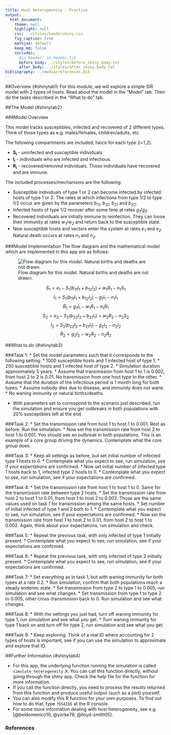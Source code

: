 ```yaml
---
title: Host Heterogeneity - Practice
output:
  html_document:
    theme: null
    highlight: null
    css: ../styles/handelshiny.css
    fig_caption: true
    mathjax: default 
    keep_md: false
    includes:
      #in_header: in_header.txt
      before_body: ../styles/before_shiny_body.txt
      after_body: ../styles/after_shiny_body.txt 
bibliography: ../media/references.bib
---
```


##Overview {#shinytab1}
For this module, we will explore a simple SIR model with 2 types of hosts. Read about the model in the "Model" tab. Then do the tasks described in the "What to do" tab.

##The Model {#shinytab2}

###Model Overview

This model tracks susceptibles, infected and recovered of 2 different types. Think of those types as e.g. males/females, children/adults, etc. 

The following compartments are included, twice for each type (i=1,2):  

* **S~i~** - uninfected and susceptible individuals 
* **I~i~** - individuals who are infected and infectious.
* **R~i~** - recovered/removed individuals. Those individuals have recovered and are immune. 


The included processes/mechanisms are the following:

* Susceptible individuals of type 1 or 2 can become infected by infected hosts of type 1 or 2. The rates at which infections from type 1/2 to type 1/2 occur are given by the parameters _b~11~_, _b~12~_, _b~21~_ and _b~22~_. 
* Infected hosts of type 1/2 recover after some time at rates _g~1~_/_g~2~_. 
* Recovered individuals are initially immune to reinfection. They can loose their immunity at rates _w~1~_/_w~2~_ and return back to the susceptible state. 
* New susceptible hosts and vectors enter the system at rates _e~1~_ and _e~2~_. Natural death occurs at rates _n~1~_ and _n~2~_. 



###Model Implementation
The flow diagram and the mathematical model which are implemented in this app are as follows:

![Flow diagram for this model. Natural births and deaths are not drawn.](../media/heterogeneitymodel.png)

$$\dot S_1 = e_1 - S_1 (b_{11} I_1 + b_{12} I_2) + w_1 R_1 - n_1 S_1 $$ 
$$\dot I_1 =  S_1 (b_{11} I_1 + b_{12} I_2) - g_1 I_1 - n_1 I_1 $$ 
$$\dot R_1 = g_1 I_1 - w_1 R_1 - n_1 R_1$$
$$\dot S_2 = e_2 - S_2 (b_{22} I_2 + b_{21} I_1) + w_2 R_2 - n_2 S_2 $$ 
$$\dot I_2 =  S_2 (b_{22} I_2 + b_{21} I_1) - g_2 I_2 - n_2 I_2 $$ 
$$\dot R_2 = g_2 I_2 - w_2 R_2 - n_2 R_2$$




##What to do {#shinytab3}


###Task 1: 
* Set the model parameters such that it corresponds to the following setting: 
    * 1000 susceptible hosts and 1 infected host of type 1.
    * 200 susceptible hosts and 1 infected host of type 2.
    * Simulation duration approximately 5 years.
    * Assume that transmission from host 1 to 1 is 0.002, from host 2 to 2 is 0.01. No transmission from one host type to the other.
    * Assume that the duration of the infectious period is 1 month long for both types. 
    * Assume nobody dies due to disease, and immunity does not wane.
    * No waning immunity or natural births/deaths.
    
* With parameters set to correspond to the scenario just described, run the simulation and ensure you get outbreaks in both populations with 20% susceptibles left at the end.

###Task 2: 
* Set the transmission rate from host 1 to host 1 to 0.001. Rest as before. Run the simulation.
* Now set the transmission rate from host 2 to host 1 to 0.001. You should see an outbreak in both populations. This is an example of a core group driving the dynamics. Contemplate what the core group does.

###Task 3: 
* Keep all settings as before, but set initial number of infected type 1 hosts to 0. 
* Contemplate what you expect to see, run simulation, see if your expectations are confirmed.
* Now set initial number of infected type 1 hosts back to 1, infected type 2 hosts to 0. 
* Contemplate what you expect to see, run simulation, see if your expectations are confirmed.

###Task 4: 
* Set the transmission rate from host 1 to host 1 to 0. Same for the transmission rate between type 2 hosts. 
* Set the transmission rate  from host 2 to host 1 to 0.01, from host 1 to host 2 to 0.002. Those are the same values used on task 1 for transmission among the same hosts. 
* Set number of initial infected of type 1 and 2 both to 1.
* Contemplate what you expect to see, run simulation, see if your expectations are confirmed.
* Now set the transmission rate from host 1 to host 2 to 0.01, from host 2 to host 1 to 0.002. Again, think about your expectations, run simulation and check.

###Task 5: 
* Repeat the previous task, with only infected of type 1 initially present.
* Contemplate what you expect to see, run simulation, see if your expectations are confirmed.

###Task 6: 
* Repeat the previous task, with only infected of type 2 initially present.
* Contemplate what you expect to see, run simulation, see if your expectations are confirmed.

###Task 7: 
* Set everything as in task 1, but with waning immunity for both types at a rate 0.2.
* Run simulation, confirm that both populations reach a steady endemic state.
* Set transmission from type 2 to type 1 to 0.005, run simulation and see what changes.
* Set transmission from type 1 to type 2 to 0.005, other cross-transmission back to 0. Run simulation and see what changes.

###Task 8: 
* With the settings you just had, turn off waning immunity for type 1, run simulation and see what you get.
* Turn waning immunity for type 1 back on and turn off for type 2, run simulation and see what you get.

###Task 9: 
* Keep exploring. Think of a real ID where accounting for 2 types of hosts is important, see if you can use the simulation to approximate and explore that ID.

  


##Further Information {#shinytab4}

* For this app, the underlying function running the simulation is called `simulate_heterogeneity.R`. You can call this function directly, without going through the shiny app. Check the help file for the function for more information. 
* If you call the function directly, you need to process the results returned from this function and produce useful output (such as a plot) yourself. 
* You can also modify this R function for your own purposes. To find out how to do that, type `?DSAIDE` at the R console.
* For some more information dealing with host heterogeneity, see e.g. [@beldomenico10, @yorke78, @lloyd-smith05].

### References
